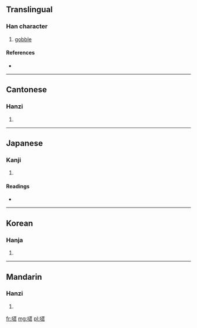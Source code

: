 ==Translingual==

===Han character===
{{Han char|rn=30|rad=口|as=14|sn=17|four=6603<sub>3</sub>|canj=口卜田水 (RYWE), 口卜田火 (RYWF)}}

# [[gobble]]

====References====
* {{Han ref|kx=0211.290|dkj=04451|dj=0434.230|hdz=10696.150|uh=5683|ud=22147|bh=ECC5|bd=60613}}

----

==Cantonese==

===Hanzi===
{{yue-hanzi|jyut=|y=[[daap3]]}}

# {{defn|lang=yue|sort=口14}}

----

==Japanese==

===Kanji===
{{ja-kanji|grade=|rs=口14}}

# {{defn|lang=ja|sort=口14}}

====Readings====
* {{ja-readings|on=[[とう]] (tō), [[たい]] (tai), [[て]] (te)|kun=[[すする]] (susuru), [[かまない]] (kamanai)}}

----

==Korean==

===Hanja===
{{ko-hanja|hangeul=탑|rv=tap|mr=t'ap}}

# {{defn|lang=ko|sort=口14}}

----

==Mandarin==

===Hanzi===
{{cmn-hanzi|pin=[[huō]] ([[huo1]]), [[tā]] ([[ta1]])|wg=[[huo1|huo<sup>1</sup>]], [[t'a1|t'a<sup>1</sup>]]}}

# {{defn|lang=cmn|sort=口14}}

[[fr:嚃]]
[[mg:嚃]]
[[pl:嚃]]